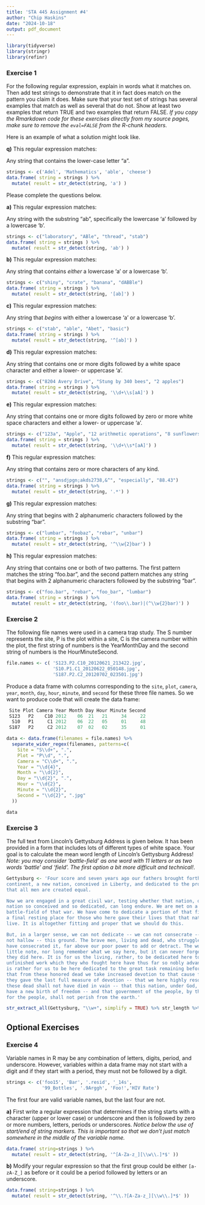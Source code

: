 ---
title: 'STA 445 Assignment #4'
author: "Chip Haskins"
date: "2024-10-18"
output: pdf_document
---

```{r setup, include=FALSE}
library(tidyverse)
library(stringr)
library(refinr)
```

### Exercise 1 {-}

For the following regular expression, explain in words what it matches on. Then add test strings to demonstrate that it in fact does match on the pattern you claim it does. Make sure that your test set of strings has several examples that match as well as several that do not. Show at least two examples that return TRUE and two examples that return FALSE. *If you copy the Rmarkdown code for these exercises directly from my source pages, make sure to remove the `eval=FALSE` from the R-chunk headers.*

Here is an example of what a solution might look like.

**q)** This regular expression matches: 

Any string that contains the lower-case letter "a".

```{r}
strings <- c('Adel', 'Mathematics', 'able', 'cheese')
data.frame( string = strings ) %>%
  mutate( result = str_detect(string, 'a') )
```

Please complete the questions below.

**a)** This regular expression matches:  

Any string with the substring "ab", specifically the lowercase 'a' followed by a lowercase 'b'.

```{r}
strings <- c("laboratory", "ABle", "thread", "stab")
data.frame( string = strings ) %>%
  mutate( result = str_detect(string, 'ab') )
```

**b)** This regular expression matches:  

Any string that contains *either* a lowercase 'a' or a lowercase 'b'.

```{r}
strings <- c("shiny", "crate", "banana", "dABBle")
data.frame( string = strings ) %>%
  mutate( result = str_detect(string, '[ab]') )
```

**c)** This regular expression matches:  

Any string that *begins* with either a lowercase 'a' or a lowercase 'b'.

```{r}
strings <- c("stab", "able", "Abet", "basic")
data.frame( string = strings ) %>%
  mutate( result = str_detect(string, '^[ab]') )
```

**d)** This regular expression matches:  

Any string that contains one or more digits followed by a white space character and either a lower- or uppercase 'a'.

```{r}
strings <- c("8204 Avery Drive", "Stung by 340 bees", "2 apples")
data.frame( string = strings ) %>%
  mutate( result = str_detect(string, '\\d+\\s[aA]') )
```

**e)** This regular expression matches:  

Any string that contains one or more digits followed by zero or more white space characters and either a lower- or uppercase 'a'.

```{r}
strings <- c("123a", "Apple", "12 arithmetic operations", "8 sunflowers")
data.frame( string = strings ) %>%
  mutate( result = str_detect(string, '\\d+\\s*[aA]') )
```

**f)** This regular expression matches:  

Any string that contains zero or more characters of any kind.

```{r}
strings <- c("", "ansdjpgn;akds2738,&^", "especially", "88.43")
data.frame( string = strings ) %>%
  mutate( result = str_detect(string, '.*') )
```

**g)** This regular expression matches:  

Any string that begins with 2 alphanumeric characters followed by the substring "bar".

```{r}
strings <- c("lumbar", "foobaz", "rebar", "unbar")
data.frame( string = strings ) %>%
  mutate( result = str_detect(string, '^\\w{2}bar') )
```

**h)** This regular expression matches:  

Any string that contains one or both of two patterns. The first pattern matches the string "foo.bar", and the second pattern matches any string that begins with 2 alphanumeric characters followed by the substring "bar".

```{r}
strings <- c("foo.bar", "rebar", "foo_bar", "lumbar")
data.frame( string = strings ) %>%
  mutate( result = str_detect(string, '(foo\\.bar)|(^\\w{2}bar)') )
```
    
### Exercise 2 {-}

The following file names were used in a camera trap study. The S number represents the site, P is the plot within a site, C is the camera number within the plot, the first string of numbers is the YearMonthDay and the second string of numbers is the HourMinuteSecond.

```{r}
file.names <- c( 'S123.P2.C10_20120621_213422.jpg',
                 'S10.P1.C1_20120622_050148.jpg',
                 'S187.P2.C2_20120702_023501.jpg')
```

Produce a data frame with columns corresponding to the `site`, `plot`, `camera`, `year`, `month`, `day`, `hour`, `minute`, and `second` for these three file names. So we want to produce code that will create the data frame:
    
```{r, eval=FALSE}
 Site Plot Camera Year Month Day Hour Minute Second
 S123   P2    C10 2012    06  21   21     34     22
  S10   P1     C1 2012    06  22   05     01     48
 S187   P2     C2 2012    07  02   02     35     01
```

```{r}
data <- data.frame(filenames = file.names) %>% 
  separate_wider_regex(filenames, patterns=c(
    Site = "S\\d+", ".",
    Plot = "P\\d", ".",
    Camera = "C\\d+", ".",
    Year = "\\d{4}",
    Month = "\\d{2}",
    Day = "\\d{2}", ".",
    Hour = "\\d{2}",
    Minute = "\\d{2}",
    Second = "\\d{2}", ".jpg"
  ))

data
```

### Exercise 3 {-}

The full text from Lincoln's Gettysburg Address is given below. It has been provided in a form that includes lots of different types of white space. Your goal is to calculate the mean word length of Lincoln's Gettysburg Address! *Note: you may consider 'battle-field' as one word with 11 letters or as two words 'battle' and 'field'. The first option a bit more difficult and technical!*.

```{r}
Gettysburg <- 'Four score and seven years ago our fathers brought forth on this 
continent, a new nation, conceived in Liberty, and dedicated to the proposition 
that all men are created equal.

Now we are engaged in a great civil war, testing whether that nation, or any 
nation so conceived and so dedicated, can long endure. We are met on a great 
battle-field of that war. We have come to dedicate a portion of that field, as 
a final resting place for those who here gave their lives that that nation might 
live. It is altogether fitting and proper that we should do this.

But, in a larger sense, we can not dedicate -- we can not consecrate -- we can 
not hallow -- this ground. The brave men, living and dead, who struggled here, 
have consecrated it, far above our poor power to add or detract. The world will 
little note, nor long remember what we say here, but it can never forget what 
they did here. It is for us the living, rather, to be dedicated here to the 
unfinished work which they who fought here have thus far so nobly advanced. It 
is rather for us to be here dedicated to the great task remaining before us -- 
that from these honored dead we take increased devotion to that cause for which 
they gave the last full measure of devotion -- that we here highly resolve that 
these dead shall not have died in vain -- that this nation, under God, shall 
have a new birth of freedom -- and that government of the people, by the people, 
for the people, shall not perish from the earth.'
```

```{r}
str_extract_all(Gettysburg, "\\w+", simplify = TRUE) %>% str_length %>% mean()
```

## Optional Exercises

### Exercise 4 {-}

Variable names in R may be any combination of letters, digits, period, and underscore. However, variables within a data frame may not start with a digit and if they start with a period, they must not be followed by a digit.

```{r}
strings <- c('foo15', 'Bar', '.resid', '_14s', 
             '99_Bottles', '.9Arggh', 'Foo!','HIV Rate')
```

The first four are valid variable names, but the last four are not.

**a)** First write a regular expression that determines if the string starts with a character (upper or lower case) or underscore and then is followed by zero or more numbers, letters, periods or underscores. *Notice below the use of start/end of string markers. This is important so that we don't just match somewhere in the middle of the variable name.*

```{r}
data.frame( string=strings ) %>%
  mutate( result = str_detect(string, '^[A-Za-z_][\\w\\.]*$' )) 
```

**b)** Modify your regular expression so that the first group could be either `[a-zA-Z_]` as before or it could be a period followed by letters or an underscore.

```{r}
data.frame( string=strings ) %>%
  mutate( result = str_detect(string, '^\\.?[A-Za-z_][\\w\\.]*$' ))
```
